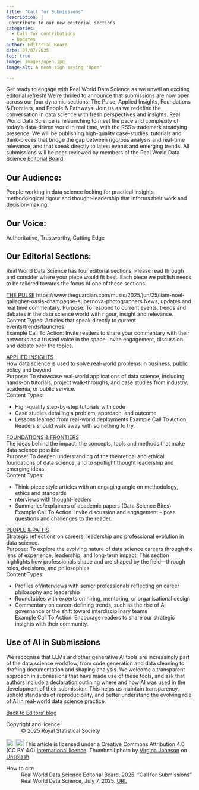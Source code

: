 ```yaml
---
title: "Call for Submissions"
description: |
 Contribute to our new editorial sections 
categories:
  - Call for contributions
  - Updates
author: Editorial Board 
date: 07/07/2025
toc: true
image: images/open.jpg
image-alt: A neon sign saying "Open"

---
```


Get ready to engage with Real World Data Science as we unveil an exciting editorial refresh! We're thrilled to announce that submissions are now open across our four dynamic sections: The Pulse, Applied Insights, Foundations & Frontiers, and People & Pathways. Join us as we redefine the conversation in data science with fresh perspectives and insights.
Real World Data Science is relaunching to meet the pace and complexity of today's data-driven world in real time, with the RSS's trademark steadying presence. We will be publishing high-quality case-studies, tutorials and think-pieces that bridge the gap between rigorous analysis and real-time relevance, and that speak directly to latest events and emerging trends. 
All submissions will be peer-reviewed by members of the Real World Data Science [Editorial Board](https://realworlddatascience.net/the-pulse/editors-blog/posts/2022/10/18/meet-the-team.html).  

## Our Audience:  
People working in data science looking for practical insights, methodological rigour and thought-leadership that informs their work and decision-making. 

## Our Voice:  
Authoritative, Trustworthy, Cutting Edge 

## Our Editorial Sections:  
Real World Data Science has four editorial sections. Please read through and consider where your piece would fit best. Each piece we publish needs to be tailored towards the focus of one of these sections.  

[THE PULSE](https://realworlddatascience.net/the-pulse/)   https://www.theguardian.com/music/2025/jun/25/liam-noel-gallagher-oasis-champagne-supernova-photographers
News, updates and real time commentary. 
 Purpose: To respond to current events, trends and debates in the data science world with rigour, insight and relevance.   
Content Types: Articles that speak directly to current events/trends/launches  
Example Call To Action: Invite readers to share your commentary with their networks as a trusted voice in the space. Invite engagement, discussion and debate over the topics.   

[APPLIED INSIGHTS](https://realworlddatascience.net/applied-insights/)   
How data science is used to solve real-world problems in business, public policy and beyond  
Purpose: To showcase real-world applications of data science, including hands-on tutorials, project walk-throughs, and case studies from industry, academia, or public service.  
Content Types:

* High-quality step-by-step tutorials with code  
* Case studies detailing a problem, approach, and outcome  
* Lessons learned from real-world deployments 
Example Call To Action: Readers should walk away with something to try.   

[FOUNDATIONS & FRONTIERS](https://realworlddatascience.net/foundation-frontiers/)   
The ideas behind the impact: the concepts, tools and methods that make data science possible  
Purpose: To deepen understanding of the theoretical and ethical foundations of data science, and to spotlight thought leadership and emerging ideas.  
 Content Types:

* Think-piece style articles with an engaging angle on methodology, ethics and standards   
* nterviews with thought-leaders   
* Summaries/explainers of academic papers (Data Science Bites)
Example Call To Action: Invite discussion and engagement – pose questions and challenges to the reader.   


[PEOPLE & PATHS](https://realworlddatascience.net/people-paths/)  
Strategic reflections on careers, leadership and professional evolution in data science.  
Purpose: To explore the evolving nature of data science careers through the lens of experience, leadership, and long-term impact. This section highlights how professionals shape and are shaped by the field—through roles, decisions, and philosophies.  
Content Types:

* Profiles of/interviews with senior professionals reflecting on career philosophy and leadership  
* Roundtables with experts on hiring, mentoring, or organisational design 
* Commentary on career-defining trends, such as the rise of AI governance or the shift toward interdisciplinary teams   
Example Call To Action: Encourage readers to share our strategic insights with their community. 
 
## Use of AI in Submissions  
We recognise that LLMs and other generative AI tools are increasingly part of the data science workflow, from code generation and data cleaning to drafting documentation and shaping analysis. We welcome a transparent approach in submissions that have made use of these tools, and ask that authors include a declaration outlining where and how AI was used in the development of their submission. This helps us maintain transparency, uphold standards of reproducibility, and better understand the evolving role of AI in real-world data science practice. 

 
 
::: {.article-btn}
[Back to Editors' blog](/the-pulse/editors-blog/index.qmd)
:::

::: {.further-info}
::: grid
::: {.g-col-12 .g-col-md-6}
Copyright and licence
: &copy; 2025 Royal Statistical Society

<a href="http://creativecommons.org/licenses/by/4.0/?ref=chooser-v1" target="_blank" rel="license noopener noreferrer" style="display:inline-block;"> <img style="height:22px!important;vertical-align:text-bottom;" src="https://mirrors.creativecommons.org/presskit/icons/cc.svg?ref=chooser-v1"><img style="height:22px!important;margin-left:3px;vertical-align:text-bottom;" src="https://mirrors.creativecommons.org/presskit/icons/by.svg?ref=chooser-v1"></a> This article is licensed under a Creative Commons Attribution 4.0 (CC BY 4.0) <a href="http://creativecommons.org/licenses/by/4.0/?ref=chooser-v1" target="_blank" rel="license noopener noreferrer" style="display:inline-block;"> International licence</a>. Thumbnail photo by <a href="https://unsplash.com/@johnsonvr?utm_content=creditCopyText&utm_medium=referral&utm_source=unsplash">Virgina Johnson</a> on <a href="https://unsplash.com/photos/turned-on-red-open-neon-sigange-QmNnZj_Ok-M?utm_content=creditCopyText&utm_medium=referral&utm_source=unsplash">Unsplash</a>.

:::
::: {.g-col-12 .g-col-md-6}
How to cite
: Real World Data Science Editorial Board. 2025. "Call for Submissions" Real World Data Science, July 7, 2025. [URL](https://realworlddatascience.net/the-pulse/editors-blog/posts/2025/07/07/relaunch-CFS.html)
:::
:::
:::